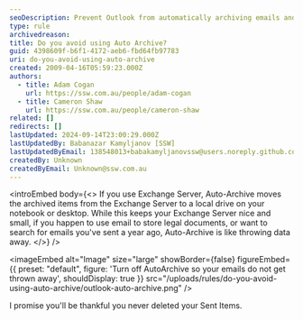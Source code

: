 ```yaml
---
seoDescription: Prevent Outlook from automatically archiving emails and losing track of important messages by turning off AutoArchive.
type: rule
archivedreason:
title: Do you avoid using Auto Archive?
guid: 4398609f-b6f1-4172-aeb6-fbd64fb97783
uri: do-you-avoid-using-auto-archive
created: 2009-04-16T05:59:23.000Z
authors:
  - title: Adam Cogan
    url: https://ssw.com.au/people/adam-cogan
  - title: Cameron Shaw
    url: https://ssw.com.au/people/cameron-shaw
related: []
redirects: []
lastUpdated: 2024-09-14T23:00:29.000Z
lastUpdatedBy: Babanazar Kamyljanov [SSW]
lastUpdatedByEmail: 138548013+babakamyljanovssw@users.noreply.github.com
createdBy: Unknown
createdByEmail: Unknown@ssw.com.au
---
```


<introEmbed
  body={<>
If you use Exchange Server, Auto-Archive moves the archived items from the Exchange Server to a local drive on your notebook or desktop. While this keeps your Exchange Server nice and small, if you happen to use email to store legal documents, or want to search for emails you've sent a year ago, Auto-Archive is like throwing data away.
  </>}
/>

<imageEmbed
  alt="Image"
  size="large"
  showBorder={false}
  figureEmbed={{
    preset: "default",
    figure: 'Turn off AutoArchive so your emails do not get thrown away',
    shouldDisplay: true
  }}
  src="/uploads/rules/do-you-avoid-using-auto-archive/outlook-auto-archive.png"
/>

I promise you'll be thankful you never deleted your Sent Items.
